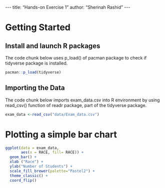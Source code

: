 \-\--
title: "Hands-on Exercise 1"
author: "Sherinah Rashid"
\-\--

# **Getting Started**

## Install and launch R packages

The code chunk below uses p_load() of pacman package to check if tidyverse package is installed.

```r
pacman::p_load(tidyverse)
```

## **Importing the Data**

The code chunk below imports exam_data.csv into R environment by using read_csv() function of readr package, part of the tidyverse package.

```r
exam_data <-read_csv("data/Exam_data.csv")
```

# **Plotting a simple bar chart**

```r
ggplot(data = exam_data, 
       aes(x = RACE, fill= RACE)) + 
  geom_bar() +
  xlab ("Race") +
  ylab("Number of Students") +
  scale_fill_brewer(palette="Pastel2") +
  theme_classic() + 
  coord_flip()
```


